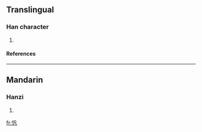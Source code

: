 ==Translingual==
===Han character===
{{Han char|rn=61|rad=心|as=03|sn=6|four=|canj=心竹弓戈 (PHNI)}}
# {{defn|Han|sort=心03}}
====References====
{{Han ref|kx=0377.071|dkj=10344|dj=0703.180|hdz=42272.130|uh=5FDB|ud=24539}}
----
==Mandarin==
===Hanzi===
{{cmn-hanzi|pin=[[fán]] ([[fan2]])|wg=fan<sup>2</sup>}}
# {{defn|Mandarin}}

[[fr:忛]]